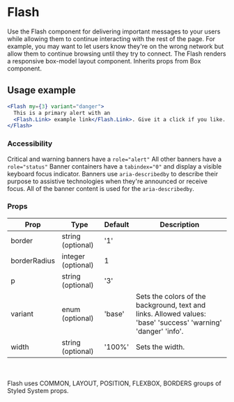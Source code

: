 # Flash

Use the Flash component for delivering important messages to your users while allowing them to continue interacting with the rest of the page. For example, you may want to let users know they're on the wrong network but allow them to continue browsing until they try to connect. The Flash renders a responsive box-model layout component. Inherits props from Box component.


## Usage example

```jsx live
<Flash my={3} variant="danger">
  This is a primary alert with an
  <Flash.Link> example link</Flash.Link>. Give it a click if you like.
</Flash>
```
### Accessibility

Critical and warning banners have a `role="alert"`
All other banners have a `role="status"`
Banner containers have a `tabindex="0"` and display a visible keyboard focus indicator.
Banners use `aria-describedby` to describe their purpose to assistive technologies when they're announced or receive focus. All of the banner content is used for the `aria-describedby`.

### Props


<Table>
  <thead>
  <tr>
    <th>Prop</th>
    <th>Type</th>
    <th>Default</th>
    <th>Description</th>
  </tr>
  </thead>
  <tbody>
  <tr><td>border</td><td>string (optional)</td><td>'1'</td><td></td></tr>
  <tr><td>borderRadius</td><td>integer (optional)</td><td>1</td><td></td></tr>
  <tr><td>p</td><td>string (optional)</td><td>'3'</td><td></td></tr>
  <tr><td>variant</td><td>enum (optional)</td><td>'base'</td><td>Sets the colors of the background, text and links. Allowed values: 'base' 'success' 'warning' 'danger' 'info'.</td></tr>
  <tr><td>width</td><td>string (optional)</td><td>'100%'</td><td>Sets the width.</td></tr>
    </tbody>
    </Table>

<br></br>Flash uses COMMON, LAYOUT, POSITION, FLEXBOX, BORDERS groups of Styled System props.

